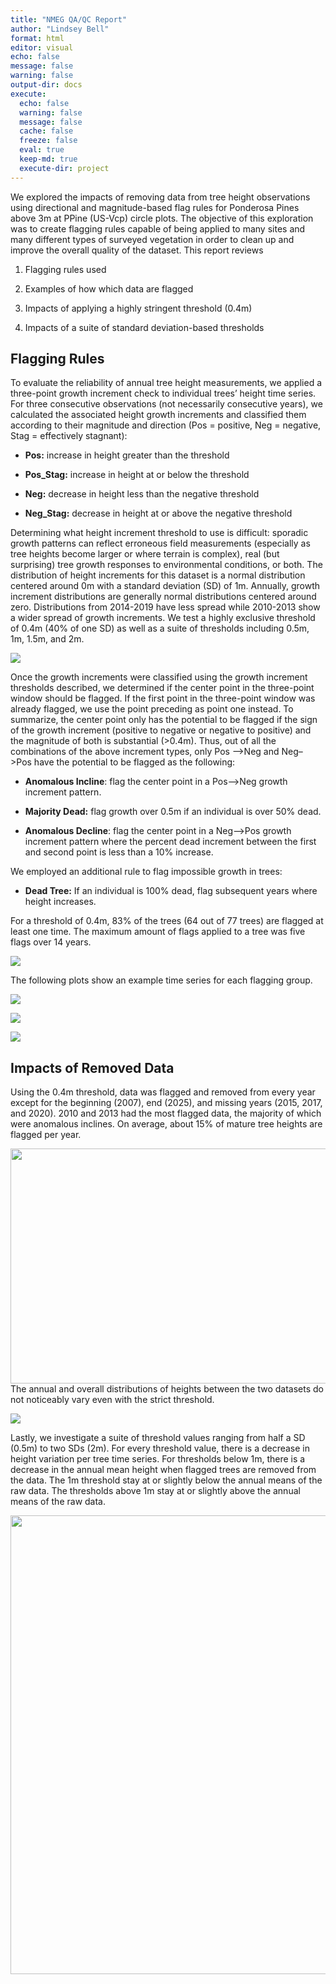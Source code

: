 ```yaml
---
title: "NMEG QA/QC Report"
author: "Lindsey Bell"
format: html
editor: visual
echo: false
message: false
warning: false
output-dir: docs
execute:
  echo: false
  warning: false
  message: false
  cache: false
  freeze: false
  eval: true
  keep-md: true
  execute-dir: project
---
```


We explored the impacts of removing data from tree height observations using directional and magnitude-based flag rules for Ponderosa Pines above 3m at PPine (US-Vcp) circle plots. The objective of this exploration was to create flagging rules capable of being applied to many sites and many different types of surveyed vegetation in order to clean up and improve the overall quality of the dataset. This report reviews

1.  Flagging rules used

2.  Examples of how which data are flagged

3.  Impacts of applying a highly stringent threshold (0.4m)

4.  Impacts of a suite of standard deviation-based thresholds

## Flagging Rules

To evaluate the reliability of annual tree height measurements, we applied a three-point growth increment check to individual trees' height time series. For three consecutive observations (not necessarily consecutive years), we calculated the associated height growth increments and classified them according to their magnitude and direction (Pos = positive, Neg = negative, Stag = effectively stagnant):

-   **Pos:** increase in height greater than the threshold

-   **Pos_Stag:** increase in height at or below the threshold

-   **Neg:** decrease in height less than the negative threshold

-   **Neg_Stag:** decrease in height at or above the negative threshold

Determining what height increment threshold to use is difficult: sporadic growth patterns can reflect erroneous field measurements (especially as tree heights become larger or where terrain is complex), real (but surprising) tree growth responses to environmental conditions, or both. The distribution of height increments for this dataset is a normal distribution centered around 0m with a standard deviation (SD) of 1m. Annually, growth increment distributions are generally normal distributions centered around zero. Distributions from 2014-2019 have less spread while 2010-2013 show a wider spread of growth increments. We test a highly exclusive threshold of 0.4m (40% of one SD) as well as a suite of thresholds including 0.5m, 1m, 1.5m, and 2m.

![](images/incrDistrib.svg)

Once the growth increments were classified using the growth increment thresholds described, we determined if the center point in the three-point window should be flagged. If the first point in the three-point window was already flagged, we use the point preceding as point one instead. To summarize, the center point only has the potential to be flagged if the sign of the growth increment (positive to negative or negative to positive) and the magnitude of both is substantial (\>0.4m). Thus, out of all the combinations of the above increment types, only Pos --\>Neg and Neg--\>Pos have the potential to be flagged as the following:

-   **Anomalous Incline**: flag the center point in a Pos--\>Neg growth increment pattern.

-   **Majority Dead:** flag growth over 0.5m if an individual is over 50% dead.

-   **Anomalous Decline**: flag the center point in a Neg--\>Pos growth increment pattern where the percent dead increment between the first and second point is less than a 10% increase.

We employed an additional rule to flag impossible growth in trees:

-   **Dead Tree:** If an individual is 100% dead, flag subsequent years where height increases.

For a threshold of 0.4m, 83% of the trees (64 out of 77 trees) are flagged at least one time. The maximum amount of flags applied to a tree was five flags over 14 years.

![](images/nowplot.svg)

The following plots show an example time series for each flagging group.

![](images/block1.svg)

![](images/block2.svg)

![](images/block3.svg)

## Impacts of Removed Data

Using the 0.4m threshold, data was flagged and removed from every year except for the beginning (2007), end (2025), and missing years (2015, 2017, and 2020). 2010 and 2013 had the most flagged data, the majority of which were anomalous inclines. On average, about 15% of mature tree heights are flagged per year.

![](images/FlagTypes.svg){width="688" height="376"}The annual and overall distributions of heights between the two datasets do not noticeably vary even with the strict threshold.

![](images/0.4compareBoxDensity.svg)

Lastly, we investigate a suite of threshold values ranging from half a SD (0.5m) to two SDs (2m). For every threshold value, there is a decrease in height variation per tree time series. For thresholds below 1m, there is a decrease in the annual mean height when flagged trees are removed from the data. The 1m threshold stay at or slightly below the annual means of the raw data. The thresholds above 1m stay at or slightly above the annual means of the raw data.

![](images/combdSuite.svg){width="734"}
